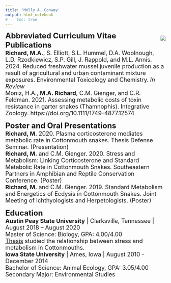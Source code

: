 ```yaml
---
title: 'Molly A. Conway'
output: html_notebook
#    toc: true
---
```

 <div style= "float:right;position: relative; ">
![](photos/molly1.jpg)
</div>
<font size = "5">
**Abbreviated Curriculum Vitae**
</br>
**Publications** 
</font size>
</br><font size = "4">
**Richard, M.A.**, S. Elliott, S.L. Hummel, D.A. Woolnough, L.D. Rzodkiewicz, S.P. Gill, J. Rappold, and M.L. Annis. 2024. Reduced freshwater mussel juvenile production as a result of agricultural and urban contaminant mixture exposures. Environmental Toxicology and Chemistry. *In Review* </br>
Moniz, H.A., **M.A. Richard**, C.M. Gienger, and C.R. Feldman. 2021. Assessing metabolic costs of toxin resistance in garter snakes (Thamnophis). Integrative Zoology. https://doi.org/10.1111/1749-4877.12574
</font size>

<font size = "5">
**Poster and Oral Presentations**
</font size>
</br><font size = "4">
**Richard, M.** 2020. Plasma corticosterone mediates metabolic rate in Cottonmouth snakes. Thesis Defense Seminar. (Presentation)</br>
**Richard, M.** and C.M. Gienger. 2020. Stress and Metabolism: Linking Corticosterone and Standard Metabolic Rate in Cottonmouth Snakes. Southeastern Partners in Amphibian and Reptile Conservation Conference. (Poster)</br>
**Richard, M.** and C.M. Gienger. 2019. Standard Metabolism and Energetics of Ecdysis in Cottonmouth Snakes. Joint Meeting of Ichthyologists and Herpetologists. (Poster)
</font size>

<font size = "5">
**Education**
</font size></br>
<font size = "4">
**Austin Peay State University** | Clarksville, Tennessee | August 2018 – August 2020 
</br>
Master of Science: Biology, GPA: 4.00/4.00	</br>
[Thesis](https://mollyarichard.github.io/AgPi-SMR-Prelim/) studied the relationship between stress and metabolism in Cottonmouths. 
</br>
**Iowa State University** | Ames, Iowa |	August 2010 - December 2014
</br>
Bachelor of Science: Animal Ecology, GPA: 3.05/4.00
</br>
Secondary Major: Environmental Studies
</font size>